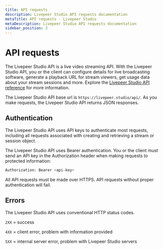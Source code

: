 ```yaml
---
title: API requests
description: Livepeer Studio API requests documentation
metaTitle: API requests - Livepeer Studio
metaDescription: Livepeer Studio API requests documentation
sidebar_position: 3
---
```


# API requests

The Livepeer Studio API is a live video streaming API. With the Livepeer Studio API,
you or the client can configure details for live broadcasting software, generate
a playback URL for stream viewers, get usage data about your stream sessions and
more. Explore the [Livepeer Studio API reference](/api) for more
information.

The Livepeer Studio API base url is `https://livepeer.studio/api/`. As you make
requests, the Livepeer Studio API returns JSON responses.

## Authentication

The Livepeer Studio API uses API keys to authenticate most requests, including all
requests associated with creating and retrieving a stream or session object.

The Livepeer Studio API uses Bearer authentication. You or the client must send an
API key in the Authorization header when making requests to protected
information:

```bash
Authorization: Bearer <api-key>
```

All API requests must be made over HTTPS. API requests without proper
authentication will fail.

## Errors

The Livepeer Studio API uses conventional HTTP status codes.

`2XX` = success

`4XX` = client error, problem with information provided

`5XX` = internal server error, problem with Livepeer Studio servers
